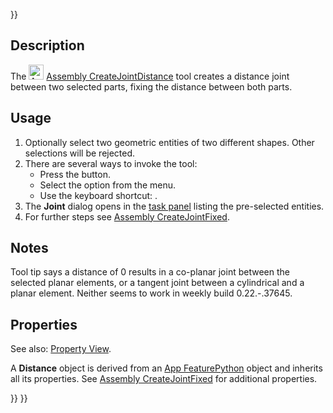 <languages/>
{{UnfinishedDocu{{#translation:}}}}

{{Docnav
|[[Assembly_CreateJointBall|CreateJointBall]]
|[[Assembly_CreateJointParallel|CreateJointParallel]]
|[[Assembly_Workbench|Assembly]]
|IconL=Assembly_CreateJointBall.svg
|IconR=Assembly_CreateJointParallel.svg
|IconC=Workbench_Assembly.svg
}}

{{GuiCommand
|Name=Assembly CreateJointDistance
|MenuLocation=Assembly → Distance Joint
|Workbenches=[[Assembly_Workbench|Assembly]]
|Shortcut={{KEY|D}}
|Version=1.0
|SeeAlso=
}}

==Description==

The [[Image:Assembly_CreateJointDistance.svg|24px]] [[Assembly_CreateJointDistance|Assembly CreateJointDistance]] tool creates a distance joint between two selected parts, fixing the distance between both parts.

==Usage==

# Optionally select two geometric entities of two different shapes. Other selections will be rejected.
# There are several ways to invoke the tool:
#* Press the {{Button|[[Image:Assembly_CreateJointDistance.svg|16px]] [[Assembly_CreateJointDistance|Distance Joint]]}} button.
#* Select the {{MenuCommand|Assembly → [[Image:Assembly_CreateJointDistance.svg|16px]] Distance Joint}} option from the menu.
#* Use the keyboard shortcut: {{KEY|D}}.
# The '''Joint''' dialog opens in the [[Task_panel|task panel]] listing the pre-selected entities.
# For further steps see [[Assembly_CreateJointFixed#Usage|Assembly CreateJointFixed]].

==Notes==

Tool tip says a distance of 0 results in a co-planar joint between the selected planar elements, or a tangent joint between a cylindrical and a planar element. Neither seems to work in weekly build 0.22.-.37645.

==Properties==

See also: [[Property_View|Property View]].

A '''Distance''' object is derived from an [[App_FeaturePython|App FeaturePython]] object and inherits all its properties. See [[Assembly_CreateJointFixed#Properties|Assembly CreateJointFixed]] for additional properties.


{{Docnav
|[[Assembly_CreateJointBall|CreateJointBall]]
|[[Assembly_CreateJointParallel|CreateJointParallel]]
|[[Assembly_Workbench|Assembly]]
|IconL=Assembly_CreateJointBall.svg
|IconR=Assembly_CreateJointParallel.svg
|IconC=Workbench_Assembly.svg
}}

{{Assembly_Tools_navi{{#translation:}}}}
{{Userdocnavi{{#translation:}}}}